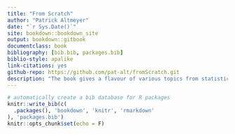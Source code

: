 ```yaml
--- 
title: "From Scratch"
author: "Patrick Altmeyer"
date: "`r Sys.Date()`"
site: bookdown::bookdown_site
output: bookdown::gitbook
documentclass: book
bibliography: [bib.bib, packages.bib]
biblio-style: apalike
link-citations: yes
github-repo: https://github.com/pat-alt/fromScratch.git
description: "The book gives a flavour of various topics from statistics and data science and teaches the reader how to build seemingly complex algorithms from scratch."
---
```


```r
# automatically create a bib database for R packages
knitr::write_bib(c(
  .packages(), 'bookdown', 'knitr', 'rmarkdown'
), 'packages.bib')
knitr::opts_chunk$set(echo = F)
```
